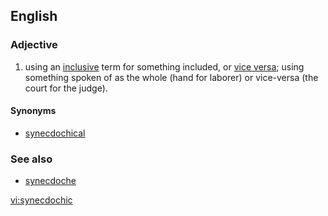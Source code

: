 ==English==

===Adjective===
{{en-adj}}

# using an [[inclusive]] term for something included, or [[vice versa]]; using something spoken of as the whole (hand for laborer) or vice-versa (the court for the judge).

====Synonyms====
* [[synecdochical]]

===See also===
* [[synecdoche]]

[[vi:synecdochic]]